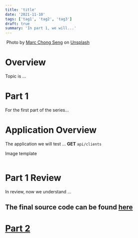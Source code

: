 ```yaml
---
title: 'title'
date: '2021-11-10'
tags: ['tag1', 'tag2', 'tag3']
draft: true
summary: 'In part 1, we will...'
---
```


<div className="text-center">
  <Image alt="" src="/static/images/*.jpg" width={600} height={434} />
  Photo by <a href="">Marc Chong Seng</a> on <a href="">Unsplash</a>
</div>

# Overview

Topic is ...

# Part 1

For the first part of the series...

# Application Overview

The application we will test ... **GET** `api/clients`

Image template

<div className="text-center">
  <Image alt="" src="" width={500} height={240} />
</div>

# Part 1 Review

In review, now we understand ...

## The final source code can be found [here]()

<h1 style={{ marginTop: '2em' }}>
  <a href="">Part 2</a>
</h1>
